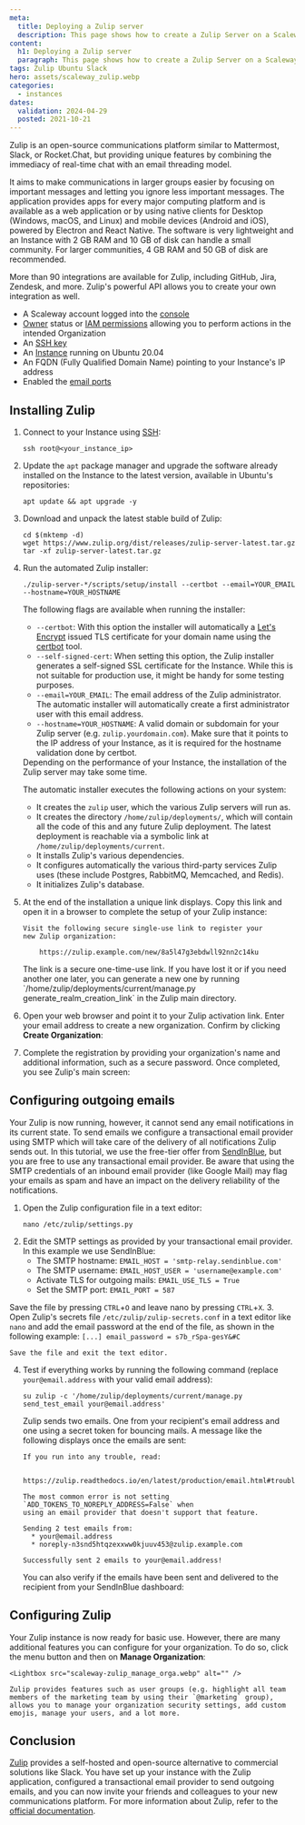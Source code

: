 ```yaml
---
meta:
  title: Deploying a Zulip server
  description: This page shows how to create a Zulip Server on a Scaleway Instance.
content:
  h1: Deploying a Zulip server
  paragraph: This page shows how to create a Zulip Server on a Scaleway Instance.
tags: Zulip Ubuntu Slack
hero: assets/scaleway_zulip.webp
categories:
  - instances
dates:
  validation: 2024-04-29
  posted: 2021-10-21
---
```


Zulip is an open-source communications platform similar to Mattermost, Slack, or Rocket.Chat, but providing unique features by combining the immediacy of real-time chat with an email threading model.

It aims to make communications in larger groups easier by focusing on important messages and letting you ignore less important messages. The application provides apps for every major computing platform and is available as a web application or by using native clients for Desktop (Windows, macOS, and Linux) and mobile devices (Android and iOS), powered by Electron and React Native. The software is very lightweight and an Instance with 2 GB RAM and 10 GB of disk can handle a small community. For larger communities, 4 GB RAM and 50 GB of disk are recommended.

More than 90 integrations are available for Zulip, including GitHub, Jira, Zendesk, and more. Zulip's powerful API allows you to create your own integration as well.

<Macro id="requirements" />

- A Scaleway account logged into the [console](https://console.scaleway.com)
- [Owner](/identity-and-access-management/iam/concepts/#owner) status or [IAM permissions](/identity-and-access-management/iam/concepts/#permission) allowing you to perform actions in the intended Organization
- An [SSH key](/identity-and-access-management/organizations-and-projects/how-to/create-ssh-key/)
- An [Instance](/compute/instances/how-to/create-an-instance) running on Ubuntu 20.04
- An FQDN (Fully Qualified Domain Name) pointing to your Instance's IP address
- Enabled the [email ports](/bare-metal/elastic-metal/how-to/enable-smtp/)

## Installing Zulip

1. Connect to your Instance using [SSH](/compute/instances/how-to/connect-to-instance/):
    ```
    ssh root@<your_instance_ip>
    ```
2. Update the `apt` package manager and upgrade the software already installed on the Instance to the latest version, available in Ubuntu's repositories:
    ```
    apt update && apt upgrade -y
    ```
3. Download and unpack the latest stable build of Zulip:
    ```
    cd $(mktemp -d)
    wget https://www.zulip.org/dist/releases/zulip-server-latest.tar.gz
    tar -xf zulip-server-latest.tar.gz
    ```
4. Run the automated Zulip installer:
    ```
    ./zulip-server-*/scripts/setup/install --certbot --email=YOUR_EMAIL --hostname=YOUR_HOSTNAME
    ```

    The following flags are available when running the installer:

      - `--certbot`: With this option the installer will automatically a [Let's Encrypt](https://letsencrypt.org/) issued TLS certificate for your domain name using the [certbot](https://certbot.eff.org/) tool.
      - `--self-signed-cert`: When setting this option, the Zulip installer generates a self-signed SSL certificate for the Instance. While this is not suitable for production use, it might be handy for some testing purposes.
      - `--email=YOUR_EMAIL`: The email address of the Zulip administrator. The automatic installer will automatically create a first administrator user with this email address.
      - `--hostname=YOUR_HOSTNAME`: A valid domain or subdomain for your Zulip server (e.g. `zulip.yourdomain.com`). Make sure that it points to the IP address of your Instance, as it is required for the hostname validation done by certbot.

    <Message type="note">
      Depending on the performance of your Instance, the installation of the Zulip server may take some time.
    </Message>

    The automatic installer executes the following actions on your system:
    - It creates the `zulip` user, which the various Zulip servers will run as.
    - It creates the directory `/home/zulip/deployments/`, which will contain all the code of this and any future Zulip deployment. The latest deployment is reachable via a symbolic link at `/home/zulip/deployments/current`.
    - It installs Zulip's various dependencies.
    - It configures automatically the various third-party services Zulip uses (these include Postgres, RabbitMQ, Memcached, and Redis).
    - It initializes Zulip's database.
5. At the end of the installation a unique link displays. Copy this link and open it in a browser to complete the setup of your Zulip instance:
    ```
    Visit the following secure single-use link to register your
    new Zulip organization:

        https://zulip.example.com/new/8a5l47g3ebdwll92nn2c14ku
    ```

    <Message type="tip">
      The link is a secure one-time-use link. If you have lost it or if you need another one later, you can generate a new one by running `/home/zulip/deployments/current/manage.py generate_realm_creation_link` in the Zulip main directory.
    </Message>
6. Open your web browser and point it to your Zulip activation link. Enter your email address to create a new organization. Confirm by clicking **Create Organization**:
    <Lightbox src="scaleway-zulip_new_orga.webp" alt="" />
7. Complete the registration by providing your organization's name and additional information, such as a secure password. Once completed, you see Zulip's main screen:
    <Lightbox src="scaleway-zulip_dashboard.webp" alt="" />

## Configuring outgoing emails

Your Zulip is now running, however, it cannot send any email notifications in its current state. To send emails we configure a transactional email provider using SMTP which will take care of the delivery of all notifications Zulip sends out. In this tutorial, we use the free-tier offer from [SendInBlue](https://www.sendinblue.com/), but you are free to use any transactional email provider. Be aware that using the SMTP credentials of an inbound email provider (like Google Mail) may flag your emails as spam and have an impact on the delivery reliability of the notifications.

1. Open the Zulip configuration file in a text editor:
    ```
    nano /etc/zulip/settings.py
    ```
2. Edit the SMTP settings as provided by your transactional email provider. In this example we use SendInBlue:
    - The SMTP hostname: `EMAIL_HOST = 'smtp-relay.sendinblue.com'`
    - The SMTP username: `EMAIL_HOST_USER = 'username@example.com'`
    - Activate TLS for outgoing mails: `EMAIL_USE_TLS = True`
    - Set the SMTP port: `EMAIL_PORT = 587`

  Save the file by pressing `CTRL`+`O` and leave nano by pressing `CTRL`+`X`.
3. Open Zulip's secrets file `/etc/zulip/zulip-secrets.conf` in a text editor like `nano` and add the email password at the end of the file, as shown in the following example:
    ```
    [...]
    email_password = s7b_rSpa-gesY&#C
    ```

    Save the file and exit the text editor.
4. Test if everything works by running the following command (replace `your@email.address` with your valid email address):
    ```
    su zulip -c '/home/zulip/deployments/current/manage.py send_test_email your@email.address'
    ```

    Zulip sends two emails. One from your recipient's email address and one using a secret token for bouncing mails. A message like the following displays once the emails are sent:

    ```
    If you run into any trouble, read:

      https://zulip.readthedocs.io/en/latest/production/email.html#troubleshooting

    The most common error is not setting `ADD_TOKENS_TO_NOREPLY_ADDRESS=False` when
    using an email provider that doesn't support that feature.

    Sending 2 test emails from:
      * your@email.address
      * noreply-n3snd5htqzexxww0kjuuv453@zulip.example.com

    Successfully sent 2 emails to your@email.address!
    ```

    You can also verify if the emails have been sent and delivered to the recipient from your SendInBlue dashboard:

    <Lightbox src="scaleway-sendinblue_config.webp" alt="" />

## Configuring Zulip

Your Zulip instance is now ready for basic use. However, there are many additional features you can configure for your organization. To do so, click the menu button and then on **Manage Organization**:

    <Lightbox src="scaleway-zulip_manage_orga.webp" alt="" />

    Zulip provides features such as user groups (e.g. highlight all team members of the marketing team by using their `@marketing` group), allows you to manage your organization security settings, add custom emojis, manage your users, and a lot more.

## Conclusion

[Zulip](https://zulip.com/) provides a self-hosted and open-source alternative to commercial solutions like Slack. You have set up your instance with the Zulip application, configured a transactional email provider to send outgoing emails, and you can now invite your friends and colleagues to your new communications platform. For more information about Zulip, refer to the [official documentation](https://zulip.com/help/).